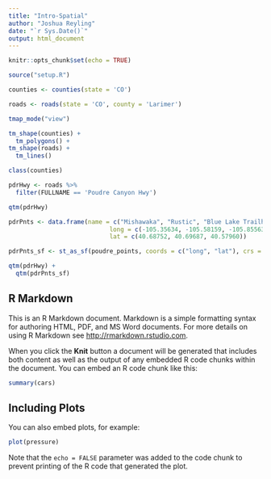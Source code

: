 ```yaml
---
title: "Intro-Spatial"
author: "Joshua Reyling"
date: "`r Sys.Date()`"
output: html_document
---
```


```r
knitr::opts_chunk$set(echo = TRUE)
```

```r
source("setup.R")
```

```r
counties <- counties(state = 'CO')

roads <- roads(state = 'CO', county = 'Larimer')
```

```r
tmap_mode("view")
```

```r
tm_shape(counties) +
  tm_polygons() +
tm_shape(roads) +
  tm_lines()
```

```r
class(counties)
```

```r
pdrHwy <- roads %>% 
  filter(FULLNAME == 'Poudre Canyon Hwy')

qtm(pdrHwy)
```

```r
pdrPnts <- data.frame(name = c("Mishawaka", "Rustic", "Blue Lake Trailhead"),
                            long = c(-105.35634, -105.58159, -105.85563),
                            lat = c(40.68752, 40.69687, 40.57960))

pdrPnts_sf <- st_as_sf(poudre_points, coords = c("long", "lat"), crs = 4326)

qtm(pdrHwy) +
  qtm(pdrPnts_sf)
```

## R Markdown

This is an R Markdown document. Markdown is a simple formatting syntax for authoring HTML, PDF, and MS Word documents. For more details on using R Markdown see <http://rmarkdown.rstudio.com>.

When you click the **Knit** button a document will be generated that includes both content as well as the output of any embedded R code chunks within the document. You can embed an R code chunk like this:

```r
summary(cars)
```

## Including Plots

You can also embed plots, for example:

```r
plot(pressure)
```

Note that the `echo = FALSE` parameter was added to the code chunk to prevent printing of the R code that generated the plot.
